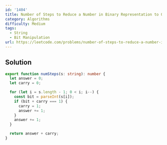 ```yaml
---
id: '1404'
title: Number of Steps to Reduce a Number in Binary Representation to One
category: Algorithms
difficulty: Medium
tags:
  - String
  - Bit Manipulation
url: https://leetcode.com/problems/number-of-steps-to-reduce-a-number-in-binary-representation-to-one
---
```


## Solution

```typescript showLineNumbers
export function numSteps(s: string): number {
  let answer = 0;
  let carry = 0;

  for (let i = s.length - 1; 0 < i; i--) {
    const bit = parseInt(s[i]);
    if (bit + carry === 1) {
      carry = 1;
      answer += 1;
    }
    answer += 1;
  }

  return answer + carry;
}
```
